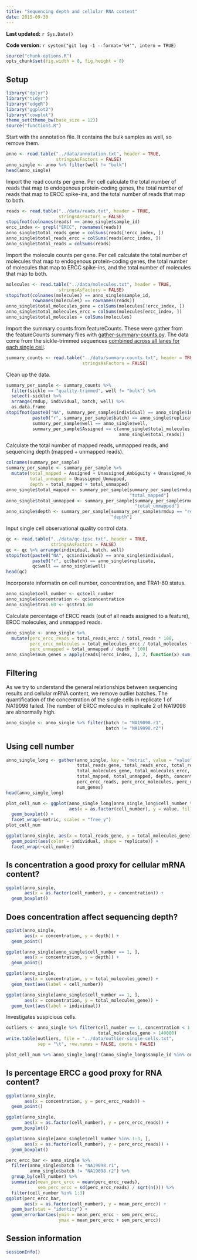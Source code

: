 ```yaml
---
title: "Sequencing depth and cellular RNA content"
date: 2015-09-30
---
```


**Last updated:** `r Sys.Date()`

**Code version:** `r system("git log -1 --format='%H'", intern = TRUE)`

```r
source("chunk-options.R")
opts_chunk$set(fig.width = 8, fig.height = 8)
```

## Setup

```r
library("dplyr")
library("tidyr")
library("edgeR")
library("ggplot2")
library("cowplot")
theme_set(theme_bw(base_size = 12))
source("functions.R")
```

Start with the annotation file.
It contains the bulk samples as well, so remove them.

```r
anno <- read.table("../data/annotation.txt", header = TRUE,
                   stringsAsFactors = FALSE)
anno_single <- anno %>% filter(well != "bulk")
head(anno_single)
```

Import the read counts per gene.
Per cell calculate the total number of reads that map to endogenous protein-coding genes,
the total number of reads that map to ERCC spike-ins,
and the total number of reads that map to both.

```r
reads <- read.table("../data/reads.txt", header = TRUE,
                    stringsAsFactors = FALSE)
stopifnot(colnames(reads) == anno_single$sample_id)
ercc_index <- grepl("ERCC", rownames(reads))
anno_single$total_reads_gene = colSums(reads[!ercc_index, ])
anno_single$total_reads_ercc = colSums(reads[ercc_index, ])
anno_single$total_reads = colSums(reads)
```

Import the molecule counts per gene.
Per cell calculate the total number of molecules that map to endogenous protein-coding genes,
the total number of molecules that map to ERCC spike-ins,
and the total number of molecules that map to both.

```r
molecules <- read.table("../data/molecules.txt", header = TRUE,
                    stringsAsFactors = FALSE)
stopifnot(colnames(molecules) == anno_single$sample_id,
          rownames(molecules) == rownames(reads))
anno_single$total_molecules_gene = colSums(molecules[!ercc_index, ])
anno_single$total_molecules_ercc = colSums(molecules[ercc_index, ])
anno_single$total_molecules = colSums(molecules)
```

Import the summary counts from featureCounts.
These were gather from the featureCounts summary files with [gather-summary-counts.py](https://github.com/jdblischak/singleCellSeq/blob/master/code/gather-summary-counts.py).
The data come from the sickle-trimmed sequences [combined across all lanes for each single cell][combined].

[combined]: https://jdblischak.github.io/singleCellSeq/analysis/process-samples.html#process-at-the-sample-level

```r
summary_counts <- read.table("../data/summary-counts.txt", header = TRUE,
                             stringsAsFactors = FALSE)
```

Clean up the data.

```r
summary_per_sample <- summary_counts %>%
  filter(sickle == "quality-trimmed", well != "bulk") %>%
  select(-sickle) %>%
  arrange(rmdup, individual, batch, well) %>%
  as.data.frame
stopifnot(paste0("NA", summary_per_sample$individual) == anno_single$individual,
          paste0("r", summary_per_sample$batch) == anno_single$replicate,
          summary_per_sample$well == anno_single$well,
          summary_per_sample$Assigned == c(anno_single$total_molecules,
                                           anno_single$total_reads))
```

Calculate the total number of mapped reads, unmapped reads, and sequencing depth (mapped + unmapped reads).

```r
colnames(summary_per_sample)
summary_per_sample <- summary_per_sample %>%
  mutate(total_mapped = Assigned + Unassigned_Ambiguity + Unassigned_NoFeatures,
         total_unmapped = Unassigned_Unmapped,
         depth = total_mapped + total_unmapped)
anno_single$total_mapped <- summary_per_sample[summary_per_sample$rmdup == "reads",
                                               "total_mapped"]
anno_single$total_unmapped <- summary_per_sample[summary_per_sample$rmdup == "reads",
                                                 "total_unmapped"]
anno_single$depth <- summary_per_sample[summary_per_sample$rmdup == "reads",
                                        "depth"]
```

Input single cell observational quality control data.

```r
qc <- read.table("../data/qc-ipsc.txt", header = TRUE,
                 stringsAsFactors = FALSE)
qc <- qc %>% arrange(individual, batch, well)
stopifnot(paste0("NA", qc$individual) == anno_single$individual,
          paste0("r", qc$batch) == anno_single$replicate,
          qc$well == anno_single$well)
head(qc)
```

Incorporate informatin on cell number, concentration, and TRA1-60 status.

```r
anno_single$cell_number <- qc$cell_number
anno_single$concentration <- qc$concentration
anno_single$tra1.60 <- qc$tra1.60
```

Calculate percentage of ERCC reads (out of all reads assigned to a feature), ERCC molecules, and unmapped reads.

```r
anno_single <- anno_single %>%
  mutate(perc_ercc_reads = total_reads_ercc / total_reads * 100,
         perc_ercc_molecules = total_molecules_ercc / total_molecules * 100,
         perc_unmapped = total_unmapped / depth * 100)
anno_single$num_genes = apply(reads[!ercc_index, ], 2, function(x) sum(x > 0))
```

## Filtering

As we try to understand the general relationships between sequencing results and cellular mRNA content, we remove outlier batches.
The quantification of the concentration of the single cells in replicate 1 of NA19098 failed.
The number of ERCC molecules in replicate 2 of NA19098 are abnormally high.

```r
anno_single <- anno_single %>% filter(batch != "NA19098.r1",
                                      batch != "NA19098.r2")
```

## Using cell number

```r
anno_single_long <- gather(anno_single, key = "metric", value = "value",
                           total_reads_gene, total_reads_ercc, total_reads,
                           total_molecules_gene, total_molecules_ercc, total_molecules,
                           total_mapped, total_unmapped, depth, concentration,
                           perc_ercc_reads, perc_ercc_molecules, perc_unmapped,
                           num_genes)
head(anno_single_long)
```

```r
plot_cell_num <- ggplot(anno_single_long[anno_single_long$cell_number %in% 0:3, ],
                        aes(x = as.factor(cell_number), y = value, fill = individual)) +
  geom_boxplot() +
  facet_wrap(~metric, scales = "free_y")
plot_cell_num
```

```r
ggplot(anno_single, aes(x = total_reads_gene, y = total_molecules_gene)) +
  geom_point(aes(color = individual, shape = replicate)) +
  facet_wrap(~cell_number)
```

## Is concentration a good proxy for cellular mRNA content?

```r
ggplot(anno_single,
       aes(x = as.factor(cell_number), y = concentration)) +
  geom_boxplot()
```

## Does concentration affect sequencing depth?

```r
ggplot(anno_single,
       aes(x = concentration, y = depth)) +
  geom_point()
```

```r
ggplot(anno_single[anno_single$cell_number == 1, ],
       aes(x = concentration, y = depth)) +
  geom_point()
```

```r
ggplot(anno_single,
       aes(x = concentration, y = total_molecules_gene)) +
  geom_text(aes(label = cell_number))
```

```r
ggplot(anno_single[anno_single$cell_number == 1, ],
       aes(x = concentration, y = total_molecules_gene)) +
  geom_text(aes(label = individual))
```

Investigates suspicious cells.

```r
outliers <- anno_single %>% filter(cell_number == 1, concentration < 1.5,
                                   total_molecules_gene > 140000)
write.table(outliers, file = "../data/outlier-single-cells.txt",
            sep = "\t", row.names = FALSE, quote = FALSE)
```

```r
plot_cell_num %+% anno_single_long[!(anno_single_long$sample_id %in% outliers$sample_id), ]
```

## Is percentage ERCC a good proxy for RNA content?

```r
ggplot(anno_single,
       aes(x = concentration, y = perc_ercc_reads)) +
  geom_point()
```

```r
ggplot(anno_single,
       aes(x = as.factor(cell_number), y = perc_ercc_reads)) +
  geom_boxplot()
```

```r
ggplot(anno_single[anno_single$cell_number %in% 1:3, ],
       aes(x = as.factor(cell_number), y = perc_ercc_reads)) +
  geom_boxplot()
```

```r
perc_ercc_bar <- anno_single %>% 
  filter(anno_single$batch != "NA19098.r1",
         anno_single$batch != "NA19098.r2") %>%
  group_by(cell_number) %>%
  summarize(mean_perc_ercc = mean(perc_ercc_reads),
            sem_perc_ercc = sd(perc_ercc_reads) / sqrt(n())) %>%
  filter(cell_number %in% 1:3)
ggplot(perc_ercc_bar,
       aes(x = as.factor(cell_number), y = mean_perc_ercc)) +
  geom_bar(stat = "identity") +
  geom_errorbar(aes(ymin = mean_perc_ercc - sem_perc_ercc,
                    ymax = mean_perc_ercc + sem_perc_ercc))
```

## Session information

```r
sessionInfo()
```
